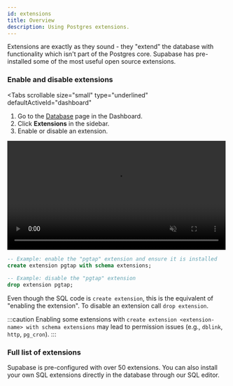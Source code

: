 ```yaml
---
id: extensions
title: Overview
description: Using Postgres extensions.
---
```



Extensions are exactly as they sound - they "extend" the database with functionality which isn't part of the Postgres core.
Supabase has pre-installed some of the most useful open source extensions.

### Enable and disable extensions

<Tabs
  scrollable
  size="small"
  type="underlined"
  defaultActiveId="dashboard"
>
<TabPanel id="dashboard" label="Dashboard">

1. Go to the [Database](https://app.supabase.com/project/_/database/tables) page in the Dashboard.
2. Click **Extensions** in the sidebar.
3. Enable or disable an extension.

<video width="99%" muted playsInline controls={true}>
  <source src="/docs/videos/toggle-extensions.mp4" type="video/mp4" muted playsInline />
</video>

</TabPanel>
<TabPanel id="sql" label="SQL">

```sql
-- Example: enable the "pgtap" extension and ensure it is installed
create extension pgtap with schema extensions;

-- Example: disable the "pgtap" extension
drop extension pgtap;
```

Even though the SQL code is `create extension`, this is the equivalent of "enabling the extension".
To disable an extension call `drop extension`.

:::caution
Enabling some extensions with `create extension <extension-name> with schema extensions` may lead to permission issues (e.g., `dblink`, `http`, `pg_cron`).
:::

</TabPanel>
</Tabs>

### Full list of extensions

Supabase is pre-configured with over 50 extensions. You can also install your own SQL extensions directly in the database through our SQL editor.

<ExtensionsComponent />
